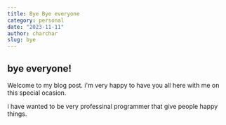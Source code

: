 ```yaml
---
title: Bye Bye everyone
category: personal
date: "2023-11-11"
author: charchar
slug: bye
---
```


## bye everyone!

Welcome to my blog post. i'm very happy to have you all here with me on this special ocasion.

i have wanted to be very professinal programmer that give people happy things.

